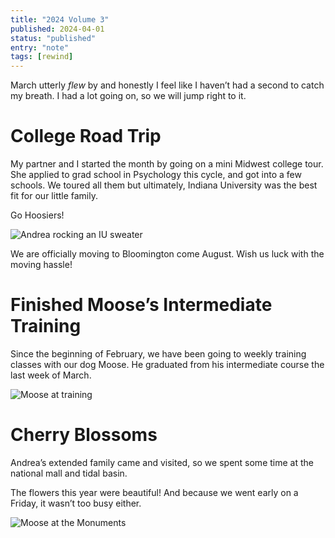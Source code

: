 ```yaml
---
title: "2024 Volume 3"
published: 2024-04-01
status: "published"
entry: "note"
tags: [rewind]
---
```

March utterly _flew_ by and honestly I feel like I haven’t had a second to catch my breath. I had a lot going on, so we will jump right to it.

# College Road Trip

My partner and I started the month by going on a mini Midwest college tour. She applied to grad school in Psychology this cycle, and got into a few schools. We toured all them but ultimately, Indiana University was the best fit for our little family.

Go Hoosiers!

![Andrea rocking an IU sweater](assets/andrea_iu_sweater.jpeg)

We are officially moving to Bloomington come August. Wish us luck with the moving hassle!

# Finished Moose’s Intermediate Training

Since the beginning of February, we have been going to weekly training classes with our dog Moose. He graduated from his intermediate course the last week of March.

![Moose at training](assets/moose_training.jpeg)

# Cherry Blossoms

Andrea’s extended family came and visited, so we spent some time at the national mall and tidal basin.

The flowers this year were beautiful! And because we went early on a Friday, it wasn’t too busy either.

![Moose at the Monuments](assets/moose_monuments.jpeg)
